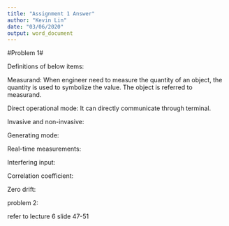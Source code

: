 ```yaml
---
title: "Assignment 1 Answer"
author: "Kevin Lin"
date: "03/06/2020"
output: word_document
---
```



#Problem 1#

Definitions of below items:

Measurand: When engineer need to measure the quantity of an object, the quantity is used to symbolize the value. 
The object is referred to measurand.


Direct operational mode: It can directly communicate through terminal.


Invasive and non-invasive:


Generating mode:


Real-time measurements:


Interfering input:

Correlation coefficient:

Zero drift:


problem 2:

refer to lecture 6 slide 47-51


